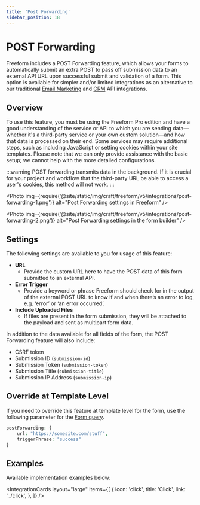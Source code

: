 ```yaml
---
title: 'Post Forwarding'
sidebar_position: 18
---
```



# POST Forwarding<Badge type="pro" text="Pro" />

Freeform includes a POST Forwarding feature, which allows your forms to automatically submit an extra POST to pass off submission data to an external API URL upon successful submit and validation of a form. This option is available for simpler and/or limited integrations as an alternative to our traditional [Email Marketing](./index.mdx#email-marketing) and [CRM](./index.mdx#crm) API integrations.

## Overview

To use this feature, you must be using the Freeform Pro edition and have a good understanding of the service or API to which you are sending data—whether it's a third-party service or your own custom solution—and how that data is processed on their end. Some services may require additional steps, such as including JavaScript or setting cookies within your site templates. Please note that we can only provide assistance with the basic setup; we cannot help with the more detailed configurations.

:::warning
POST forwarding transmits data in the background. If it is crucial for your project and workflow that the third-party URL be able to access a user's cookies, this method will not work.
:::

<Photo
  img={require('@site/static/img/craft/freeform/v5/integrations/post-forwarding-1.png')}
  alt="Post Forwarding settings in Freeform"
/>

<Photo
  img={require('@site/static/img/craft/freeform/v5/integrations/post-forwarding-2.png')}
  alt="Post Forwarding settings in the form builder"
/>

## Settings

The following settings are available to you for usage of this feature:

- **URL**
  - Provide the custom URL here to have the POST data of this form submitted to an external API.
- **Error Trigger**
  - Provide a keyword or phrase Freeform should check for in the output of the external POST URL to know if and when there’s an error to log, e.g. ‘error’ or ‘an error occurred’.
- **Include Uploaded Files**
  - If files are present in the form submission, they will be attached to the payload and sent as multipart form data.

In addition to the data available for all fields of the form, the POST Forwarding feature will also include:

- CSRF token
- Submission ID (`submission-id`)
- Submission Token (`submission-token`)
- Submission Title (`submission-title`)
- Submission IP Address (`submission-ip`)

## Override at Template Level

If you need to override this feature at template level for the form, use the following parameter for the [Form query](../templates/queries/form.mdx).

```php
postForwarding: {
    url: "https://somesite.com/stuff",
    triggerPhrase: "success"
}
```

## Examples

Available implementation examples below:

<IntegrationCards
  layout="large"
  items={[
    {
      icon: 'click',
      title: 'Click',
      link: '../click',
    },
  ]}
/>